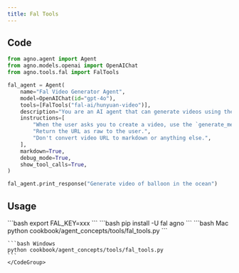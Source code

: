 ```yaml
---
title: Fal Tools
---
```


## Code

```python cookbook/agent_concepts/tools/fal_tools.py
from agno.agent import Agent
from agno.models.openai import OpenAIChat
from agno.tools.fal import FalTools

fal_agent = Agent(
    name="Fal Video Generator Agent",
    model=OpenAIChat(id="gpt-4o"),
    tools=[FalTools("fal-ai/hunyuan-video")],
    description="You are an AI agent that can generate videos using the Fal API.",
    instructions=[
        "When the user asks you to create a video, use the `generate_media` tool to create the video.",
        "Return the URL as raw to the user.",
        "Don't convert video URL to markdown or anything else.",
    ],
    markdown=True,
    debug_mode=True,
    show_tool_calls=True,
)

fal_agent.print_response("Generate video of balloon in the ocean")
```

## Usage

<Steps>
  <Snippet file="create-venv-step.mdx" />

  <Step title="Set your API key">
    ```bash
    export FAL_KEY=xxx
    ```
  </Step>

  <Step title="Install libraries">
    ```bash
    pip install -U fal agno
    ```
  </Step>

  <Step title="Run Agent">
    <CodeGroup>
    ```bash Mac
    python cookbook/agent_concepts/tools/fal_tools.py
    ```

    ```bash Windows
    python cookbook/agent_concepts/tools/fal_tools.py
    ```
    </CodeGroup>
  </Step>
</Steps>